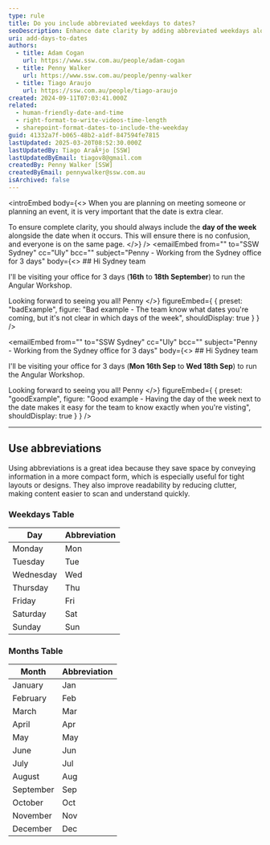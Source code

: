 ```yaml
---
type: rule
title: Do you include abbreviated weekdays to dates?
seoDescription: Enhance date clarity by adding abbreviated weekdays alongside dates. Improve readability and organization for schedules, calendars, and event planning.
uri: add-days-to-dates
authors:
  - title: Adam Cogan
    url: https://www.ssw.com.au/people/adam-cogan
  - title: Penny Walker
    url: https://www.ssw.com.au/people/penny-walker
  - title: Tiago Araujo
    url: https://ssw.com.au/people/tiago-araujo
created: 2024-09-11T07:03:41.000Z
related:
  - human-friendly-date-and-time
  - right-format-to-write-videos-time-length
  - sharepoint-format-dates-to-include-the-weekday
guid: 41332a7f-b065-48b2-a1df-847594fe7815
lastUpdated: 2025-03-20T08:52:30.000Z
lastUpdatedBy: Tiago AraÃºjo [SSW]
lastUpdatedByEmail: tiagov8@gmail.com
createdBy: Penny Walker [SSW]
createdByEmail: pennywalker@ssw.com.au
isArchived: false
---
```


<introEmbed
  body={<>
When you are planning on meeting someone or planning an event, it is very important that the date is extra clear.

To ensure complete clarity, you should always include the **day of the week** alongside the date when it occurs. This will ensure there is no confusion, and everyone is on the same page.
  </>}
/>
<emailEmbed
  from=""
  to="SSW Sydney"
  cc="Uly"
  bcc=""
  subject="Penny - Working from the Sydney office for 3 days"
  body={<>
    ## Hi Sydney team

I'll be visiting your office for 3 days (**16th** to **18th September**) to run the Angular Workshop.

Looking forward to seeing you all!
Penny
  </>}
  figureEmbed={ {
    preset: "badExample",
    figure: "Bad example - The team know what dates you're coming, but it's not clear in which days of the week",
    shouldDisplay: true
  } }
/>

<emailEmbed
  from=""
  to="SSW Sydney"
  cc="Uly"
  bcc=""
  subject="Penny - Working from the Sydney office for 3 days"
  body={<>
    ## Hi Sydney team

I'll be visiting your office for 3 days (**Mon 16th Sep** to **Wed 18th Sep**) to run the Angular Workshop.

Looking forward to seeing you all!
Penny
  </>}
  figureEmbed={ {
    preset: "goodExample",
    figure: "Good example - Having the day of the week next to the date makes it easy for the team to know exactly when you're visting",
    shouldDisplay: true
  } }
/>

---

## Use abbreviations

Using abbreviations is a great idea because they save space by conveying information in a more compact form, which is especially useful for tight layouts or designs. They also improve readability by reducing clutter, making content easier to scan and understand quickly.

### Weekdays Table

| Day       | Abbreviation |
|-----------|--------------|
| Monday    | Mon          |
| Tuesday   | Tue          |
| Wednesday | Wed          |
| Thursday  | Thu          |
| Friday    | Fri          |
| Saturday  | Sat          |
| Sunday    | Sun          |

### Months Table

| Month       | Abbreviation |
|-------------|--------------|
| January     | Jan          |
| February    | Feb          |
| March       | Mar          |
| April       | Apr          |
| May         | May          |
| June        | Jun          |
| July        | Jul          |
| August      | Aug          |
| September   | Sep          |
| October     | Oct          |
| November    | Nov          |
| December    | Dec          |
